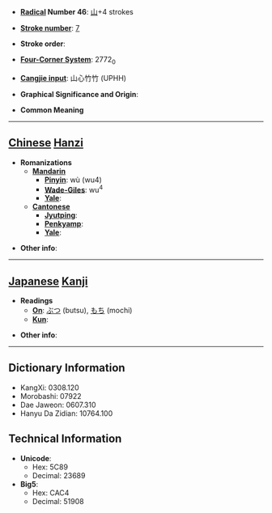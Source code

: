 * '''[[Wiktionary:Chinese radical index| Radical]] Number 46''': [[Wiktionary:Chinese radical index 山|山]]+4 strokes

* '''[[Wiktionary:Chinese total strokes index|Stroke number]]''': [[Wiktionary:Chinese total strokes index 7|7]]

* '''Stroke order''': 

* '''[[Wiktionary:Chinese four corner index|Four-Corner System]]''': 2772<sub>0</sub>

* '''[[Wiktionary:Chinese Cangjie index|Cangjie input]]''': 山心竹竹 (UPHH)

* '''Graphical Significance and Origin''': 

* '''Common Meaning'''

----

== [[Chinese]] [[Hanzi]] ==

* '''Romanizations'''
** '''[[Mandarin]]'''
*** '''[[Pinyin]]''': wù (wu4)
*** '''[[Wade-Giles]]''': wu<sup>4</sup>
*** '''[[Yale]]''': 
** '''[[Cantonese]]'''
*** '''[[Jyutping]]''':
*** '''[[Penkyamp]]''': 
*** '''[[Yale]]''': 

* '''Other info''': 

----

== [[Japanese]] [[Kanji]] ==

* '''Readings'''
** '''[[On]]''': [[ぶつ]] (butsu), [[もち]] (mochi)
** '''[[Kun]]''': 

* '''Other info''':  

----

== Dictionary Information ==

* KangXi: 0308.120
* Morobashi: 07922
* Dae Jaweon: 0607.310
* Hanyu Da Zidian: 10764.100

== Technical Information ==

* '''Unicode''':
** Hex: 5C89
** Decimal: 23689
* '''Big5''':
** Hex: CAC4
** Decimal: 51908